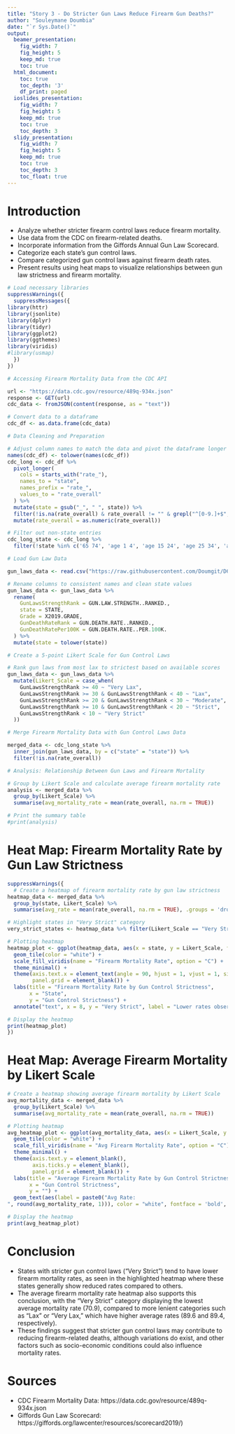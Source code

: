 ```yaml
---
title: "Story 3 - Do Stricter Gun Laws Reduce Firearm Gun Deaths?"
author: "Souleymane Doumbia"
date: "`r Sys.Date()`"
output:
  beamer_presentation:
    fig_width: 7
    fig_height: 5
    keep_md: true
    toc: true
  html_document:
    toc: true
    toc_depth: '3'
    df_print: paged
  ioslides_presentation:
    fig_width: 7
    fig_height: 5
    keep_md: true
    toc: true
    toc_depth: 3
  slidy_presentation:
    fig_width: 7
    fig_height: 5
    keep_md: true
    toc: true
    toc_depth: 3
    toc_float: true
---
```



# Introduction

- Analyze whether stricter firearm control laws reduce firearm mortality.
- Use data from the CDC on firearm-related deaths.
- Incorporate information from the Giffords Annual Gun Law Scorecard.
- Categorize each state's gun control laws.
- Compare categorized gun control laws against firearm death rates.
- Present results using heat maps to visualize relationships between gun law strictness and firearm mortality.


```r
# Load necessary libraries 
suppressWarnings({
  suppressMessages({
library(httr)
library(jsonlite)
library(dplyr)
library(tidyr)
library(ggplot2)
library(ggthemes)
library(viridis)
#library(usmap)
  })
})
```


```r
# Accessing Firearm Mortality Data from the CDC API

url <- "https://data.cdc.gov/resource/489q-934x.json"
response <- GET(url)
cdc_data <- fromJSON(content(response, as = "text"))

# Convert data to a dataframe
cdc_df <- as.data.frame(cdc_data)
```


```r
# Data Cleaning and Preparation

# Adjust column names to match the data and pivot the dataframe longer
names(cdc_df) <- tolower(names(cdc_df))
cdc_long <- cdc_df %>%
  pivot_longer(
    cols = starts_with("rate_"),
    names_to = "state",
    names_prefix = "rate_",
    values_to = "rate_overall"
  ) %>%
  mutate(state = gsub("_", " ", state)) %>%
  filter(!is.na(rate_overall) & rate_overall != "" & grepl("^[0-9.]+$", rate_overall)) %>%
  mutate(rate_overall = as.numeric(rate_overall))

# Filter out non-state entries
cdc_long_state <- cdc_long %>%
  filter(!state %in% c('65 74', 'age 1 4', 'age 15 24', 'age 25 34', 'age 35 44', 'age 45 54', 'age 5 14', 'age 55 64', 'age 75 84', 'age 85 plus', 'sex female', 'sex male', 'overall'))
```


```r
# Load Gun Law Data

gun_laws_data <- read.csv("https://raw.githubusercontent.com/Doumgit/D608-Projects/refs/heads/main/Week%206/Story%203/giffords_gun_law_data.csv")

# Rename columns to consistent names and clean state values
gun_laws_data <- gun_laws_data %>%
  rename(
    GunLawsStrengthRank = GUN.LAW.STRENGTH..RANKED.,
    state = STATE,
    Grade = X2019.GRADE,
    GunDeathRateRank = GUN.DEATH.RATE..RANKED.,
    GunDeathRatePer100K = GUN.DEATH.RATE..PER.100K.
  ) %>%
  mutate(state = tolower(state))
```


```r
# Create a 5-point Likert Scale for Gun Control Laws

# Rank gun laws from most lax to strictest based on available scores
gun_laws_data <- gun_laws_data %>%
  mutate(Likert_Scale = case_when(
    GunLawsStrengthRank >= 40 ~ "Very Lax",
    GunLawsStrengthRank >= 30 & GunLawsStrengthRank < 40 ~ "Lax",
    GunLawsStrengthRank >= 20 & GunLawsStrengthRank < 30 ~ "Moderate",
    GunLawsStrengthRank >= 10 & GunLawsStrengthRank < 20 ~ "Strict",
    GunLawsStrengthRank < 10 ~ "Very Strict"
  ))
```


```r
# Merge Firearm Mortality Data with Gun Control Laws Data

merged_data <- cdc_long_state %>%
  inner_join(gun_laws_data, by = c("state" = "state")) %>%
  filter(!is.na(rate_overall))
```


```r
# Analysis: Relationship Between Gun Laws and Firearm Mortality

# Group by Likert Scale and calculate average firearm mortality rate
analysis <- merged_data %>%
  group_by(Likert_Scale) %>%
  summarise(avg_mortality_rate = mean(rate_overall, na.rm = TRUE))

# Print the summary table
#print(analysis)
```

# Heat Map: Firearm Mortality Rate by Gun Law Strictness
```r
suppressWarnings({
  # Create a heatmap of firearm mortality rate by gun law strictness
heatmap_data <- merged_data %>%
  group_by(state, Likert_Scale) %>%
  summarise(avg_rate = mean(rate_overall, na.rm = TRUE), .groups = 'drop')

# Highlight states in "Very Strict" category
very_strict_states <- heatmap_data %>% filter(Likert_Scale == "Very Strict") %>% pull(state)

# Plotting heatmap
heatmap_plot <- ggplot(heatmap_data, aes(x = state, y = Likert_Scale, fill = avg_rate)) +
  geom_tile(color = "white") +
  scale_fill_viridis(name = "Firearm Mortality Rate", option = "C") +
  theme_minimal() +
  theme(axis.text.x = element_text(angle = 90, hjust = 1, vjust = 1, size = 7.5, color = ifelse(heatmap_data$state %in% very_strict_states, "green", "black")),
        panel.grid = element_blank()) +
  labs(title = "Firearm Mortality Rate by Gun Control Strictness",
       x = "State",
       y = "Gun Control Strictness") +
  annotate("text", x = 8, y = "Very Strict", label = "Lower rates observed in stricter states", color = "green", size = 4, hjust = 0, fontface='bold')

# Display the heatmap
print(heatmap_plot)
})
```


# Heat Map: Average Firearm Mortality by Likert Scale
```r
# Create a heatmap showing average firearm mortality by Likert Scale
avg_mortality_data <- merged_data %>%
  group_by(Likert_Scale) %>%
  summarise(avg_mortality_rate = mean(rate_overall, na.rm = TRUE))

# Plotting heatmap
avg_heatmap_plot <- ggplot(avg_mortality_data, aes(x = Likert_Scale, y = "", fill = avg_mortality_rate)) +
  geom_tile(color = "white") +
  scale_fill_viridis(name = "Avg Firearm Mortality Rate", option = "C") +
  theme_minimal() +
  theme(axis.text.y = element_blank(),
        axis.ticks.y = element_blank(),
        panel.grid = element_blank()) +
  labs(title = "Average Firearm Mortality Rate by Gun Control Strictness",
       x = "Gun Control Strictness",
       y = "") +
  geom_text(aes(label = paste0("Avg Rate: 
", round(avg_mortality_rate, 1))), color = "white", fontface = 'bold', size = 4, angle = 90, vjust = 0.5)

# Display the heatmap
print(avg_heatmap_plot)
```


# Conclusion

- States with stricter gun control laws ("Very Strict") tend to have lower firearm mortality rates, as seen in the highlighted heatmap where these states generally show reduced rates compared to others.
- The average firearm mortality rate heatmap also supports this conclusion, with the "Very Strict" category displaying the lowest average mortality rate (70.9), compared to more lenient categories such as "Lax" or "Very Lax," which have higher average rates (89.6 and 89.4, respectively).
- These findings suggest that stricter gun control laws may contribute to reducing firearm-related deaths, although variations do exist, and other factors such as socio-economic conditions could also influence mortality rates.


# Sources
- CDC Firearm Mortality Data: https://data.cdc.gov/resource/489q-934x.json
- Giffords Gun Law Scorecard: https://giffords.org/lawcenter/resources/scorecard2019/)